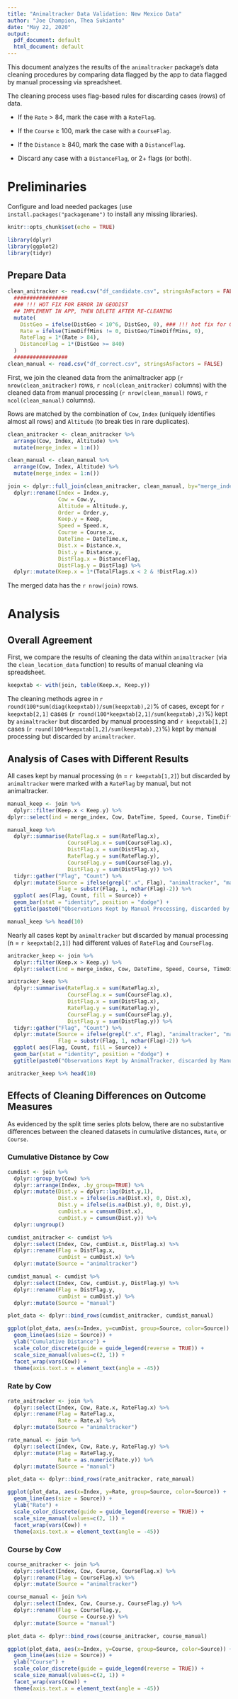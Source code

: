 ```yaml
---
title: "Animaltracker Data Validation: New Mexico Data"
author: "Joe Champion, Thea Sukianto"
date: "May 22, 2020"
output:
  pdf_document: default
  html_document: default
---
```


This document analyzes the results of the `animaltracker` package's data cleaning procedures by comparing data flagged by the app to data flagged by manual processing via spreadsheet.

The cleaning process uses flag-based rules for discarding cases (rows) of data. 

- If the `Rate` $>$ 84, mark the case with a `RateFlag`.

- If the `Course` $\ge$ 100, mark the case with a `CourseFlag`.

- If the `Distance` $\ge$ 840, mark the case with a `DistanceFlag`.

- Discard any case with a `DistanceFlag`, or 2+ flags (or both).

# Preliminaries

Configure and load needed packages (use `install.packages("packagename")` to install any missing libraries).
```r
knitr::opts_chunk$set(echo = TRUE)
```
```r
library(dplyr)
library(ggplot2)
library(tidyr)
```

## Prepare Data
```r
clean_anitracker <- read.csv("df_candidate.csv", stringsAsFactors = FALSE) %>%
  #################
  ### !!! HOT FIX FOR ERROR IN GEODIST 
  ## IMPLEMENT IN APP, THEN DELETE AFTER RE-CLEANING
  mutate(
    DistGeo = ifelse(DistGeo < 10^6, DistGeo, 0), ### !!! hot fix for GeoDist error
    Rate = ifelse(TimeDiffMins != 0, DistGeo/TimeDiffMins, 0), 
    RateFlag = 1*(Rate > 84), 
    DistanceFlag = 1*(DistGeo >= 840)
  )
  #################
clean_manual <- read.csv("df_correct.csv", stringsAsFactors = FALSE)
```
First, we join the cleaned data from the animaltracker app (`r nrow(clean_anitracker)` rows, `r ncol(clean_anitracker)` columns) with the cleaned data from manual processing (`r nrow(clean_manual)` rows, `r ncol(clean_manual)` columns). 

Rows are matched by the combination of `Cow`, `Index` (uniquely identifies almost all rows) and `Altitude` (to break ties in rare duplicates). 
```r
clean_anitracker <- clean_anitracker %>% 
  arrange(Cow, Index, Altitude) %>% 
  mutate(merge_index = 1:n())

clean_manual <- clean_manual %>% 
  arrange(Cow, Index, Altitude) %>% 
  mutate(merge_index = 1:n())

join <- dplyr::full_join(clean_anitracker, clean_manual, by="merge_index") %>%
  dplyr::rename(Index = Index.y,
                Cow = Cow.y,
                Altitude = Altitude.y,
                Order = Order.y,
                Keep.y = Keep,
                Speed = Speed.x,
                Course = Course.x,
                DateTime = DateTime.x,
                Dist.x = Distance.x,
                Dist.y = Distance.y,
                DistFlag.x = DistanceFlag,
                DistFlag.y = DistFlag) %>% 
  dplyr::mutate(Keep.x = 1*(TotalFlags.x < 2 & !DistFlag.x)) 
```

The merged data has the `r nrow(join)` rows.

# Analysis

## Overall Agreement
First, we compare the results of cleaning the data within `animaltracker` (via the `clean_location_data` function) to results of manual cleaning via spreadsheet.
```r
keepxtab <- with(join, table(Keep.x, Keep.y))
```
The cleaning methods agree in `r round(100*sum(diag(keepxtab))/sum(keepxtab),2)`% of cases, except for `r keepxtab[2,1]` cases (`r round(100*keepxtab[2,1]/sum(keepxtab),2)`%) kept by `animaltracker` but discarded by manual processing and `r keepxtab[1,2]` cases (`r round(100*keepxtab[1,2]/sum(keepxtab),2)`%) kept by manual processing but discarded by `animaltracker`.

## Analysis of Cases with Different Results

All cases kept by manual processing (n = `r keepxtab[1,2]`) but discarded by `animaltracker` were marked with a `RateFlag` by manual, but not animaltracker. 
```r
manual_keep <- join %>% 
  dplyr::filter(Keep.x < Keep.y) %>% 
dplyr::select(ind = merge_index, Cow, DateTime, Speed, Course, TimeDiffMins, Rate.x, Dist.x, Rate.y, Dist.y, RateFlag.x, CourseFlag.x, DistFlag.x, RateFlag.y, CourseFlag.y, DistFlag.y) 

manual_keep %>% 
  dplyr::summarise(RateFlag.x = sum(RateFlag.x),
                   CourseFlag.x = sum(CourseFlag.x),
                   DistFlag.x = sum(DistFlag.x),
                   RateFlag.y = sum(RateFlag.y),
                   CourseFlag.y = sum(CourseFlag.y),
                   DistFlag.y = sum(DistFlag.y)) %>% 
  tidyr::gather("Flag", "Count") %>% 
  dplyr::mutate(Source = ifelse(grepl(".x", Flag), "animaltracker", "manual"),
                Flag = substr(Flag, 1, nchar(Flag)-2)) %>%
  ggplot( aes(Flag, Count, fill = Source)) +
  geom_bar(stat = "identity", position = "dodge") +
  ggtitle(paste0("Observations Kept by Manual Processing, discarded by Animaltracker\n","N = ",nrow(manual_keep)) )
```
```r
manual_keep %>% head(10)
```
Nearly all cases kept by `animaltracker` but discarded by manual processing (n = `r keepxtab[2,1]`)  had different values of `RateFlag` and `CourseFlag`. 
```r
anitracker_keep <- join %>% 
  dplyr::filter(Keep.x > Keep.y) %>% 
  dplyr::select(ind = merge_index, Cow, DateTime, Speed, Course, TimeDiffMins, Rate.x, Dist.x, Rate.y, Dist.y, RateFlag.x, CourseFlag.x, DistFlag.x, RateFlag.y, CourseFlag.y, DistFlag.y) 

anitracker_keep %>% 
  dplyr::summarise(RateFlag.x = sum(RateFlag.x),
                   CourseFlag.x = sum(CourseFlag.x),
                   DistFlag.x = sum(DistFlag.x),
                   RateFlag.y = sum(RateFlag.y),
                   CourseFlag.y = sum(CourseFlag.y),
                   DistFlag.y = sum(DistFlag.y)) %>% 
  tidyr::gather("Flag", "Count") %>% 
  dplyr::mutate(Source = ifelse(grepl(".x", Flag), "animaltracker", "manual"),
                Flag = substr(Flag, 1, nchar(Flag)-2)) %>%
  ggplot( aes(Flag, Count, fill = Source)) +
  geom_bar(stat = "identity", position = "dodge") +
  ggtitle(paste0("Observations Kept by AnimalTracker, discarded by Manual Processing\n","N = ",nrow(anitracker_keep)) )
```
```r
anitracker_keep %>% head(10)
```

## Effects of Cleaning Differences on Outcome Measures

As evidenced by the split time series plots below, there are no substantive differences between the cleaned datasets in cumulative distances, `Rate`, or `Course`. 

### Cumulative Distance by Cow

```r
cumdist <- join %>% 
  dplyr::group_by(Cow) %>% 
  dplyr::arrange(Index, .by_group=TRUE) %>% 
  dplyr::mutate(Dist.y = dplyr::lag(Dist.y,1), 
                Dist.x = ifelse(is.na(Dist.x), 0, Dist.x),
                Dist.y = ifelse(is.na(Dist.y), 0, Dist.y),
                cumDist.x = cumsum(Dist.x),
                cumDist.y = cumsum(Dist.y)) %>%
  dplyr::ungroup()

cumdist_anitracker <- cumdist %>% 
  dplyr::select(Index, Cow, cumDist.x, DistFlag.x) %>% 
  dplyr::rename(Flag = DistFlag.x,
                cumDist = cumDist.x) %>% 
  dplyr::mutate(Source = "animaltracker")

cumdist_manual <- cumdist %>% 
  dplyr::select(Index, Cow, cumDist.y, DistFlag.y) %>% 
  dplyr::rename(Flag = DistFlag.y,
                cumDist = cumDist.y) %>% 
  dplyr::mutate(Source = "manual")

plot_data <- dplyr::bind_rows(cumdist_anitracker, cumdist_manual)

ggplot(plot_data, aes(x=Index, y=cumDist, group=Source, color=Source)) +
  geom_line(aes(size = Source)) +
  ylab("Cumulative Distance") +
  scale_color_discrete(guide = guide_legend(reverse = TRUE)) +
  scale_size_manual(values=c(2, 1)) +
  facet_wrap(vars(Cow)) +
  theme(axis.text.x = element_text(angle = -45))
```

### Rate by Cow

```r
rate_anitracker <- join %>% 
  dplyr::select(Index, Cow, Rate.x, RateFlag.x) %>% 
  dplyr::rename(Flag = RateFlag.x,
                Rate = Rate.x) %>% 
  dplyr::mutate(Source = "animaltracker")

rate_manual <- join %>% 
  dplyr::select(Index, Cow, Rate.y, RateFlag.y) %>% 
  dplyr::mutate(Flag = RateFlag.y,
                Rate = as.numeric(Rate.y)) %>% 
  dplyr::mutate(Source = "manual")

plot_data <- dplyr::bind_rows(rate_anitracker, rate_manual)

ggplot(plot_data, aes(x=Index, y=Rate, group=Source, color=Source)) +
  geom_line(aes(size = Source)) +
  ylab("Rate") +
  scale_color_discrete(guide = guide_legend(reverse = TRUE)) +
  scale_size_manual(values=c(2, 1)) +
  facet_wrap(vars(Cow)) +
  theme(axis.text.x = element_text(angle = -45))
```

### Course by Cow

```r
course_anitracker <- join %>% 
  dplyr::select(Index, Cow, Course, CourseFlag.x) %>% 
  dplyr::rename(Flag = CourseFlag.x) %>% 
  dplyr::mutate(Source = "animaltracker")

course_manual <- join %>% 
  dplyr::select(Index, Cow, Course.y, CourseFlag.y) %>% 
  dplyr::rename(Flag = CourseFlag.y,
                Course = Course.y) %>% 
  dplyr::mutate(Source = "manual")

plot_data <- dplyr::bind_rows(course_anitracker, course_manual)

ggplot(plot_data, aes(x=Index, y=Course, group=Source, color=Source)) +
  geom_line(aes(size = Source)) +
  ylab("Course") +
  scale_color_discrete(guide = guide_legend(reverse = TRUE)) +
  scale_size_manual(values=c(2, 1)) +
  facet_wrap(vars(Cow)) +
  theme(axis.text.x = element_text(angle = -45))
```
